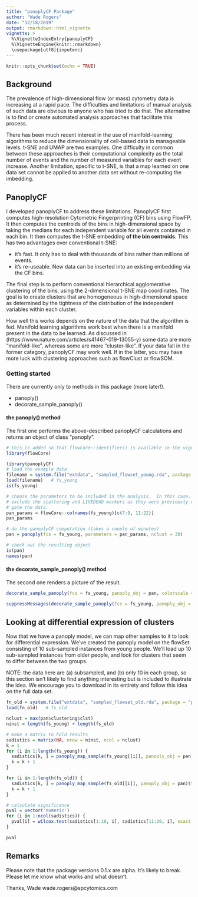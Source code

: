 ```yaml
---
title: "panoplyCF Package"
author: "Wade Rogers"
date: "12/18/2019"
output: rmarkdown::html_vignette
vignette: >
  %\VignetteIndexEntry{panoplyCF}
  %\VignetteEngine{knitr::rmarkdown}
  \usepackage[utf8]{inputenc}
---
```


```r
knitr::opts_chunk$set(echo = TRUE)
```

## Background

The prevalence of high-dimensional flow (or mass) cytometry data is increasing at a rapid pace.
The difficulties and limitations of manual analysis of such data are obvious to anyone who has
tried to do that.  The alternative is to find or create automated analysis approaches that
facilitate this process.

There has been much recent interest in the use of manifold-learning algorithms to reduce the
dimensionality of cell-based data to manageable levels.  t-SNE and UMAP are two examples.
One difficulty in common between these approaches is their computational complexity
as the total number of events and the number of measured variables for each event increase.
Another limitation, specific to t-SNE, is that a map learned on one data set cannot
be applied to another data set without re-computing the imbedding.

## PanoplyCF
I developed panoplyCF to address these limitations.  PanoplyCF first computes high-resolution 
Cytometric Fingerprinting (CF) bins using FlowFP.  It then computes the centroids of the bins
in high-dimensional space by taking the medians for each independent variable for all
events contained in each bin.  It then computes the t-SNE embedding **of the bin
centroids**.  This has two advantages over conventional t-SNE:

* it's fast.  It only has to deal with thousands of bins rather than millions of events.
* it's re-useable.  New data can be inserted into an existing embedding via the CF bins.

The final step is to perform conventional hierarchical agglomerative clustering of the
bins, using the 2-dimensional t-SNE map coordinates.  The goal is to create clusters
that are homogeneous in high-dimensional space as determined by the tightness of 
the distribution of the independent variables within each cluster.

How well this works depends on the nature of the data that the algorithm is fed. Manifold
learning algorithms work best when there is a manifold present in the data to be learned.
As discussed in (https://www.nature.com/articles/s41467-019-13055-y) some data are
more "manifold-like", whereas some are more "cluster-like".  If your data fall in the
former category, panoplyCF may work well.  If in the latter, you may have more luck
with clustering approaches such as flowClust or flowSOM.

### Getting started

There are currently only to methods in this package (more later!).

* panoply()
* decorate_sample_panoply()

#### the panoply() method
The first one performs the above-described panoplyCF calculations and returns an object of class "panoply".

```r
# this is added so that flowCore::identifier() is available in the vigette environment
library(flowCore)
```

```r
library(panoplyCF)
# load the example data
filename = system.file("extdata", "sampled_flowset_young.rda", package = "panoplyCF")
load(filename)   # fs_young
is(fs_young)

# choose the parameters to be included in the analysis.  In this case,
# exclude the scattering and LIVEDEAD markers as they were previously used to 
# gate the data.
pan_params = flowCore::colnames(fs_young)[c(7:9, 11:22)]
pan_params

# do the panoplyCF computation (takes a couple of minutes)
pan = panoply(fcs = fs_young, parameters = pan_params, nclust = 30)

# check out the resulting object
is(pan)
names(pan)
```

#### the decorate_sample_panoply() method
The second one renders a picture of the result.

```r
decorate_sample_panoply(fcs = fs_young, panoply_obj = pan, colorscale = FALSE)
```

```r

suppressMessages(decorate_sample_panoply(fcs = fs_young, panoply_obj = pan, colorscale = TRUE))
```

## Looking at differential expression of clusters
Now that we have a panoply model, we can map other samples to it to look for differential expression.  We've created the panoply model on the flowSet consisting of 10 sub-sampled instances from young people.  We'll load up 10 sub-sampled instances from older people, and look for clusters that seem to differ between the two groups.

NOTE: the data here are (a) subsampled, and (b) only 10 in each group, so this section isn't likely to find anything interesting but is included to illustrate the idea.  We encourage you to download \url{https://flowrepository.org/id/FR-FCM-ZZGS} in its entirety and follow this idea on the full data set.

```r
fn_old = system.file("extdata", "sampled_flowset_old.rda", package = "panoplyCF")
load(fn_old)   # fs_old

nclust = max(pan$clustering$clst)
ninst = length(fs_young) + length(fs_old)

# make a matrix to hold results
sadistics = matrix(NA, nrow = ninst, ncol = nclust)
k = 1
for (i in 1:length(fs_young)) {
  sadistics[k, ] = panoply_map_sample(fs_young[[i]], panoply_obj = pan)$fraction
  k = k + 1
}

for (i in 1:length(fs_old)) {
  sadistics[k, ] = panoply_map_sample(fs_old[[i]], panoply_obj = pan)$fraction
  k = k + 1
}

# calculate significance
pval = vector('numeric')
for (i in 1:ncol(sadistics)) {
  pval[i] = wilcox.test(sadistics[1:10, i], sadistics[11:20, i], exact = FALSE)$p.value
}

pval
```

## Remarks
Please note that the package versions 0.1.x are alpha.  It's likely to break.  Please let 
me know what works and what doesn't.

Thanks,
Wade
wade.rogers@spcytomics.com



